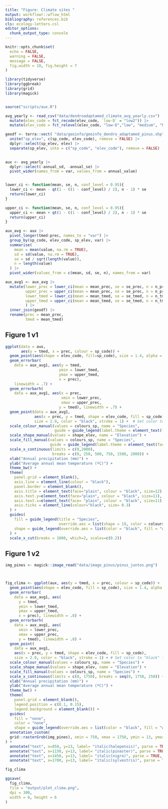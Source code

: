 ```yaml
---
title: "Figure: Climate sites "
output: workflowr::wflow_html
bibliography: references.bib
cls: ecology-letters.csl
editor_options:
  chunk_output_type: console
---
```



```r
knitr::opts_chunk$set(
  echo = FALSE,
  warning = FALSE,
  message = FALSE,
  fig.width = 10, fig.height = 7
)
```


```r
library(tidyverse)
library(ggbreak)
library(grid)
library(magick)


source("scripts/aux.R")
```

```r
avg_yearly <- read_csv("data/dendroadaptamed_climate_avg_yearly.csv") |> 
  mutate(elev_code = fct_recode(elev_code, `low-D` = "low2")) |> 
  mutate(elev_code = fct_relevel(elev_code, "low-D","low", "medium", "high"))

geodf <- terra::vect( "data/geoinfo/geoinfo_dendro_adaptamed_pinus.shp") |> as.data.frame() |>
  unite("sp_elev", c(sp_code, elev_code), remove = FALSE) |> 
  dplyr::select(sp_elev, elev) |> 
  separate(sp_elev, into = c("sp_code", "elev_code"), remove = FALSE) 
  
```


```r
aux <- avg_yearly |> 
  dplyr::select(-annual_sd, -annual_se) |> 
  pivot_wider(names_from = var, values_from = annual_value)


lower_ci <- function(mean, se, n, conf_level = 0.95){
  lower_ci <- mean - qt(1 - ((1 - conf_level) / 2), n - 1) * se
  return(lower_ci)
}

upper_ci <- function(mean, se, n, conf_level = 0.95){
  upper_ci <- mean + qt(1 - ((1 - conf_level) / 2), n - 1) * se
  return(upper_ci)
}

aux_avg <- aux |> 
  pivot_longer(tmed:prec, names_to = "var") |>  
  group_by(sp_code, elev_code, sp_elev, var) |> 
  summarise(
    mean = mean(value, na.rm = TRUE), 
    sd = sd(value, na.rm = TRUE), 
    se = sd / sqrt(length(value)), 
    n = length(value)
  ) |> 
  pivot_wider(values_from = c(mean, sd, se, n), names_from = var)

aux_avg1 <- aux_avg |> 
  mutate(lower_prec = lower_ci(mean = mean_prec, se = se_prec, n = n_prec), 
         upper_prec = upper_ci(mean = mean_prec, se = se_prec, n = n_prec), 
         lower_tmed = lower_ci(mean = mean_tmed, se = se_tmed, n = n_tmed),
         upper_tmed = upper_ci(mean = mean_tmed, se = se_tmed, n = n_tmed),
         ) |> 
  inner_join(geodf) |> 
  rename(prec = mean_prec, 
         tmed = mean_tmed)

```




## Figure 1 v1 
```r
ggplot(data = aux, 
       aes(y = tmed, x = prec, colour = sp_code)) +
  geom_point(aes(shape = elev_code, fill=sp_code), size = 1.4, alpha = .4) +
  geom_errorbar(
    data = aux_avg1, aes(y = tmed,
                        ymin = lower_tmed,
                        ymax = upper_tmed, 
                        x = prec),
    linewidth = .7) +
  geom_errorbarh(
    data = aux_avg1, aes(x = prec, 
                         xmin = lower_prec, 
                         xmax = upper_prec, 
                        y = tmed), linewidth = .7) +
  geom_point(data = aux_avg1, 
             aes(x = prec, y = tmed, shape = elev_code, fill = sp_code),
             size = 2.9, color = "black", stroke = 1) +  # Set color to "black" for border
  scale_colour_manual(values = colours_sp, name = "Species",
                      guide = guide_legend(label.theme = element_text(face = "italic"))) +
  scale_shape_manual(values = shape_elev, name = "Elevation") + 
  scale_fill_manual(values = colours_sp, name = "Species", 
                    guide = guide_legend(label.theme = element_text(face = "italic"))) + 
  scale_x_continuous(limits = c(0,2000), 
                     breaks = c(0, 250, 500, 750, 1500, 2000)) + 
  xlab("Annual precipitation (mm)") + 
  ylab("Average annual mean temperature (ºC)") +
  theme_bw() +
  theme(
    panel.grid = element_blank(),
    axis.line = element_line(colour = "black"),
    panel.border = element_blank(),
    axis.title = element_text(face="plain", colour = "black", size=12),
    axis.text.y=element_text(face="plain", colour = "black", size=11),
    axis.text.x=element_text(face= "plain", colour = "black", size=11),
    axis.ticks = element_line(colour="black", size= 0.3)
  ) + 
  guides(
    fill = guide_legend(title = "Species", 
                        override.aes = list(shape = 19, color = colours_sp)),
    shape = guide_legend(override.aes = list(color = "black", fill = "white"))
  ) +  
  scale_x_cut(breaks = 1000, which=2, scales=c(0.2)) 

```


## Figure 1 v2 
```r
img_pines <- magick::image_read("data/image_pinus/pinus_juntos.png")



fig_clima <- ggplot(aux, aes(y = tmed, x = prec, colour = sp_code)) +
  geom_point(aes(shape = elev_code, fill = sp_code), size = 1.4, alpha = .4) +
  geom_errorbar(
    data = aux_avg1, aes(
      y = tmed,
      ymin = lower_tmed,
      ymax = upper_tmed,
      x = prec), linewidth = .8) +
  geom_errorbarh(
    data = aux_avg1, aes(
      xmin = lower_prec,
      xmax = upper_prec,
      y = tmed), linewidth = .8) +
  geom_point(
    data = aux_avg1,
    aes(x = prec, y = tmed, shape = elev_code, fill = sp_code),
    size = 2.9, color = "black", stroke = 1) + # Set color to "black" for border
  scale_colour_manual(values = colours_sp, name = "Species") +
  scale_shape_manual(values = shape_elev, name = "Elevation") +
  scale_fill_manual(values = colours_sp, name = "Species") +
  scale_x_continuous(limits = c(0, 1750), breaks = seq(0, 1750, 250)) +
  xlab("Annual precipitation (mm)") +
  ylab("Average annual mean temperature (ºC)") +
  theme_bw() +
  theme(
    panel.grid = element_blank(),
    legend.position = c(0.1, 0.15),
    legend.background = element_blank()) +
  guides(
    fill = "none",
    color = "none",
    shape = guide_legend(override.aes = list(color = "black", fill = "white"))) +
  annotation_custom(
  grid::rasterGrob(img_pines), xmin = 750, xmax = 1750, ymin = 13, ymax = 16
) + 
  annotate("text", x=850, y=13, label= "italic(halepensis)", parse = TRUE, size = 3.5) +
  annotate("text", x=1150, y=13, label= "italic(pinaster)", parse = TRUE, size = 3.5) +
  annotate("text", x=1450, y=13, label= "italic(nigra)", parse = TRUE, size = 3.5) +
  annotate("text", x=1700, y=13, label= "italic(sylvestris)", parse = TRUE, size = 3.5)

fig_clima
```


```r
ggsave(
  fig_clima, 
  file = "output/plot_clima.png",
  dpi = 300,
  width = 6, height = 6
)
```




